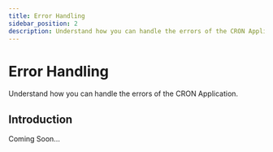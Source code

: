 ```yaml
---
title: Error Handling
sidebar_position: 2
description: Understand how you can handle the errors of the CRON Application.
---
```



# Error Handling

Understand how you can handle the errors of the CRON Application.

## Introduction

Coming Soon...
